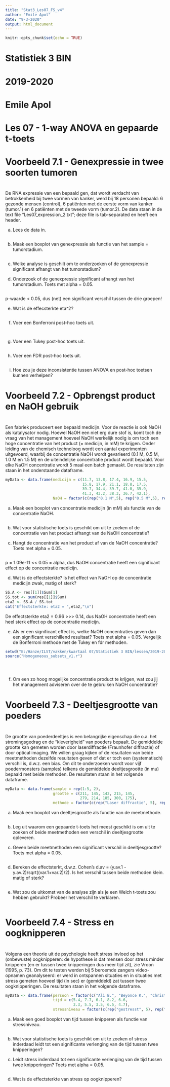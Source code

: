 ```yaml
---
title: "Stat3_Les07_FS_v4"
author: "Emile Apol"
date: "9-3-2020"
output: html_document
---
```


```r
knitr::opts_chunk$set(echo = TRUE)
```

###############################################################################
#
# Statistiek 3 BIN
#
# 2019-2020
#
# Emile Apol 
#
# Les 07 - 1-way ANOVA en gepaarde t-toets
#
###############################################################################



###############################################################################
#
# Voorbeeld 7.1 - Genexpressie in twee soorten tumoren
#
###############################################################################


De RNA expressie van een bepaald gen, dat wordt verdacht van betrokkenheid bij twee vormen van kanker, werd bij 18 personen bepaald: 6 gezonde mensen (control), 6 patiënten met de eerste vorm van kanker (tumor.1) en 6 patiënten met de tweede vorm (tumor.2). De data staan in de text file "Les07_expression_2.txt"; deze file is tab-separated en heeft een header.

a) Lees de data in.

```r

```


b) Maak een boxplot van genexpressie als functie van het sample = tumorstadium.

```r

```




c) Welke analyse is geschilt om te onderzoeken of de genexpressie significant afhangt van het tumorstadium?





d) Onderzoek of de genexpressie significant afhangt van het tumorstadium. Toets met alpha = 0.05.

```r

```

p-waarde < 0.05, dus (net) een significant verschil tussen de drie groepen!


e) Wat is de effecsterkte eta^2?

```r

```



f) Voer een Bonferroni post-hoc toets uit.

```r

```

```r

```




g) Voer een Tukey post-hoc toets uit.

```r

```





h) Voer een FDR post-hoc toets uit.

```r

```



i) Hoe zou je deze inconsistentie tussen ANOVA en post-hoc toetsen kunnen verhelpen?




###############################################################################
#
# Voorbeeld 7.2 - Opbrengst product en NaOH gebruik
#
###############################################################################

Een fabriek produceert een bepaald medicijn. Voor de reactie is ook NaOH als katalysator nodig. Hoewel NaOH een niet erg dure stof is, komt toch de vraag van het management hoeveel NaOH werkelijk nodig is om toch een hoge concentratie van het product (= medicijn, in mM) te krijgen. Onder leiding van de chemisch technoloog wordt een aantal experimenten uitgevoerd, waarbij de concentratie NaOH wordt gevarieerd (0.1 M, 0.5 M, 1.0 M en 1.5 M) en de uiteindelijke concentratie product wordt bepaald. Voor elke NaOH concentratie wordt 5 maal een batch gemaakt. De resultaten zijn staan in het onderstaande dataframe.

```r
myData <- data.frame(medicijn = c(11.7, 13.8, 17.4, 16.9, 15.5, 
                                  15.8, 17.9, 21.1, 18.8, 17.5, 
                                  39.7, 34.4, 39.7, 41.0, 35.9, 
                                  41.3, 43.2, 38.3, 36.7, 42.1),
                     NaOH = factor(c(rep("0.1 M",5), rep("0.5 M",5), rep("1.0 M",5), rep("1.5 M",5))))
```

a) Maak een boxplot van concentratie medicijn (in mM) als functie van de concentratie NaOH.

```r

```

b) Wat voor statistische toets is geschikt om uit te zoeken of de concentratie van het product afhangt van de NaOH concentratie?




c) Hangt de concentratie van het product af van de NaOH concentratie? Toets met alpha = 0.05.

```r

```

p = 1.09e-11 << 0.05 = alpha, dus NaOH concentratie heeft een significant effect op de concentratie medicijn.

d) Wat is de effectsterkte? Is het effect van NaOH op de concentratie medicijn zwak, matig of sterk?

```r
SS.A <- res[[1]]$Sum[1]
SS.tot <- sum(res[[1]]$Sum)
eta2 <- SS.A / SS.tot
cat("Effectsterkte: eta2 = ",eta2,"\n")
```

De effectsterkte eta2 = 0.96 >>> 0.14, dus NaOH concentratie heeft een heel sterk effect op de concentratie medicijn.

e) Als er een significant effect is, welke NaOH concentraties geven dan een significant verschillend resultaat? Toets met alpha = 0.05. Vergelijk de Bonferroni methode met de Tukey en fdr methoden.

```r
setwd("E:/Hanze/ILST/vakken/kwartaal 07/Statistiek 3 BIN/lessen/2019-2020/Les 07 - 1-way ANOVA/")
source("Homogeneous_subsets_v1.r")
```

```r

```



```r

```



```r

```




f) Om een zo hoog mogelijke concentratie product te krijgen, wat zou jij het management adviseren over de te gebruiken NaOH concentratie?

				



###############################################################################
#
# Voorbeeld 7.3 - Deeltjesgrootte van poeders
#
###############################################################################

De grootte van poederdeeltjes is een belangrijke eigenschap  die o.a. het stromingsgedrag en de “kleverigheid” van poeders bepaalt. De gemiddelde grootte kan gemeten worden door laserdiffractie (Fraunhofer diffractie) of door optical imaging. We willen graag kijken of de resultaten van beide meetmethoden dezelfde resultaten geven of dat er toch een (systematisch) verschil is, d.w.z. een bias. Om dit te onderzoeken wordt voor vijf poedermonsters (samples) telkens de gemiddelde deeltjesgrootte (in mu) bepaald met beide methoden. De resultaten staan in het volgende dataframe.

```r
myData <- data.frame(sample = rep(1:5, 2),
                     grootte = c(211, 145, 142, 215, 145, 
                                 279, 214, 185, 300, 175),
                     methode = factor(c(rep("Laser diffractie", 5), rep("Optical imaging", 5))))
```

a) Maak een boxplot van deeltjesgrootte als functie van de meetmethode.

```r

```

b) Leg uit waarom een gepaarde t-toets het meest geschikt is om uit te zoeken of beide meetmethoden een verschil in deeltjesgrootte opleveren.



c) Geven beide meetmethoden een significant verschil in deeltjesgrootte? Toets met alpha = 0.05.

```r

```



d) Bereken de effectsterkt, d.w.z. Cohen's d.av = (y.av.1 - y.av.2)/sqrt((var.1+var.2)/2). Is het verschil tussen beide methoden klein. matig of sterk?

```r

```



e) Wat zou de uitkomst van de analyse zijn als je een Welch t-toets zou hebben gebruikt? Probeer het verschil te verklaren.

```r

```






###############################################################################
#
# Voorbeeld 7.4 - Stress en oogknipperen
#
###############################################################################

Volgens een theorie uit de psychologie heeft stress invloed op het (onbewuste) oogknipperen: de hypothese is dat mensen door stress minder knipperen (en er tussen twee knipperingen dus meer tijd zit), zie Vroon (1995, p. 73). Om dit te testen werden bij 5 beroemde zangers video-opnamen geanalyseerd: er werd in ontspannen situaties en in situaties met stress gemeten hoeveel tijd (in sec) er (gemiddeld) zat tussen twee oogknipperingen. De resultaten staan in het volgende dataframe.

```r
myData <- data.frame(persoon = factor(c("Ali B.", "Beyonce K.", "Christina A.", "David. B.", "Enrique I.")),
                     tijd = c(5.4, 7.7, 6.1, 8.2, 6.6, 
                              3.3, 5.5, 3.5, 6.5, 4.7),
                     stressniveau = factor(c(rep("gestresst", 5), rep("ontspannen", 5))))
```

a) Maak een goed boxplot van tijd tussen knipperen als functie van stressniveau.

```r

```


b) Wat voor statistische toets is geschikt om uit te zoeken of stress inderdaad leidt tot een significante verlenging van de tijd tussen twee knipperingen?



c) Leidt stress inderdaad tot een significante verlenging van de tijd tussen twee knipperingen? Toets met alpha = 0.05.

```r

```



d) Wat is de effectsterkte van stress op oogknipperen?

```r

```











